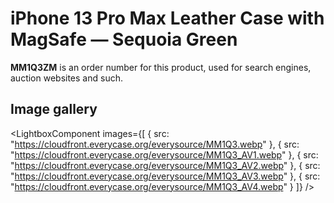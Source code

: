 
# iPhone 13 Pro Max Leather Case with MagSafe — Sequoia Green

<Callout type='info' emoji='👉🏻'>**MM1Q3ZM** is an order number for this product, used for search engines, auction websites and such.</Callout>

## Image gallery

<LightboxComponent
    images={[
      {
        src: "https://cloudfront.everycase.org/everysource/MM1Q3.webp"
      },
      {
        src: "https://cloudfront.everycase.org/everysource/MM1Q3_AV1.webp"
      },
      {
        src: "https://cloudfront.everycase.org/everysource/MM1Q3_AV2.webp"
      },
      {
        src: "https://cloudfront.everycase.org/everysource/MM1Q3_AV3.webp"
      },
      {
        src: "https://cloudfront.everycase.org/everysource/MM1Q3_AV4.webp"
      }
    ]}
  />
